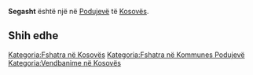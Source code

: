 {{Fshat në 
 | Emri                = Segasht
 | EmriAlt                = 
 | NAME_SHORT_FORM=      
 | NAME_GENERIC=      
 | NAME_SORT_NAME_RO=      SEGASHT
 | FULL_NAME_RO = Segasht
 | FULL_NAME_ND_RO=Segasht
 | SORT_NAME_RG=SEGASHT
 | FULL_NAME_RG=Segasht
 | FULL_NAME_ND_RG=Segasht
 | SRP_NAME_SHORT_FORM=      
 | SRP_NAME_GENERIC=      
 | SRP_NAME_SORT_NAME_RO=      
 | SRP_FULL_NAME_RO = 
 | SRP_FULL_NAME_ND_RO=
 | SRP_SORT_NAME_RG=
 | SRP_FULL_NAME_RG=
 | SRP_FULL_NAME_ND_RG=
 | Emri (Rasa dhanore) = 
 | Figura              = 
 | Shteti              = Kosovo
 | Komuna              = Podujevë
 | Kodi postar         = 
 | Sipërfaqja          = 

 | Popullsia           = 

 | Regj. i popullsisë  = 
 | Dend. e popullsisë  = 
 | Faqja zyrtare       = 
 <!--- Koordinatat ----> 
 | Gjerësia            = 42.913889
 | Gjatësia            = 21.078056
 | Lartësia            = 
}}
'''Segasht''' është një [[]] në [[Podujevë]] të [[Kosovës]].

<!-- == Gjeografia == -->
<!-- == Historia == -->
<!-- == Demografia == -->
== Shih edhe ==
{{Komuna Podujevë}}
{{Kosovo-Administrata-Cung}}

[[Kategoria:Fshatra në Kosovës]]
[[Kategoria:Fshatra në Kommunes Podujevë]]
[[Kategoria:Vendbanime në Kosovës]]